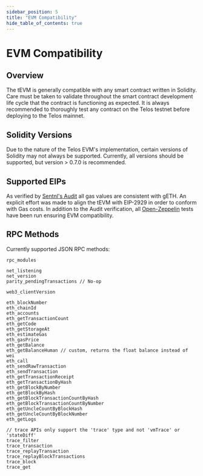 ```yaml
---
sidebar_position: 5
title: "EVM Compatibility"
hide_table_of_contents: true
---
```


# EVM Compatibility

## Overview

The tEVM is generally compatible with any smart contract written in Solidity. Care must be taken to validate throughout the smart contract development life cycle that the contract is functioning as expected. It is always recommended to thoroughly test any contract on the Telos testnet before deploying to the Telos mainnet.

## Solidity Versions

Due to the nature of the Telos EVM's implementation, certain versions of Solidity may not always be supported. Currently, all versions should be supported, but version > 0.7.0 is recommended.

## Supported EIPs

As verified by [Sentnl's Audit](https://s3.eu-central-1.wasabisys.com/audit-certificates/Smart%20Contract%20Audit%20Certificate%20-%20Telos%20EVM.pdf) all gas values are consistent with gETH. An explicit effort was made to align the tEVM with EIP-2929 in order to conform with Gas costs. In addition to the Audit verification, all [Open-Zeppelin](https://github.com/OpenZeppelin/openzeppelin-contracts) tests have been run ensuring EVM compatibility.

## RPC Methods

Currently supported JSON RPC methods:

```
rpc_modules

net_listening
net_version
parity_pendingTransactions // No-op

web3_clientVersion

eth_blockNumber
eth_chainId
eth_accounts
eth_getTransactionCount
eth_getCode
eth_getStorageAt
eth_estimateGas
eth_gasPrice
eth_getBalance
eth_getBalanceHuman // custom, returns the float balance instead of wei
eth_call
eth_sendRawTransaction
eth_sendTransaction
eth_getTransactionReceipt
eth_getTransactionByHash
eth_getBlockByNumber
eth_getBlockByHash
eth_getBlockTransactionCountByHash
eth_getBlockTransactionCountByNumber
eth_getUncleCountByBlockHash
eth_getUncleCountByBlockNumber
eth_getLogs

// trace APIs only support the 'trace' type and not 'vmTrace' or 'stateDiff'
trace_filter
trace_transaction
trace_replayTransaction
trace_replayBlockTransactions
trace_block
trace_get
```
